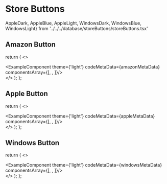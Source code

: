 # Store Buttons 

AppleDark, AppleBlue, AppleLight,
WindowsDark, WindowsBlue, WindowsLight} from '../../../database/storeButtons/storeButtons.tsx'


## Amazon Button

  return (
    <>
    <div className='mb-20'>
        <ExampleComponent theme={'light'} codeMetaData={amazonMetaData} componentsArray={[<AmazonDark />, <AmazonBlue/>, <AmazonLight/>]}/>
    </div>
    </>
  );
};

<Amazon/>

## Apple Button

  return (
    <>
    <div className='mb-20'>
        <ExampleComponent theme={'light'} codeMetaData={appleMetaData} componentsArray={[<AppleDark />, <AppleBlue/>, <AppleLight/>]}/>
    </div>
    </>
  );
};

<Apple/>

## Windows Button

  return (
    <>
    <div className='mb-20'>
        <ExampleComponent theme={'light'} codeMetaData={windowsMetaData} componentsArray={[<WindowsDark />, <WindowsBlue/>, <WindowsLight/>]}/>
    </div>
    </>
  );
};

<Windows/>

